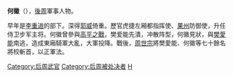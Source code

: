 {{unreferenced|time=2010-02-07T14:07:39+00:00}}
'''何徽'''（{{bd|?||954年|catIdx=H}}），[[後周|後周]]軍事人物。

早年是[[李重进|李重进]]的部下。深得[[郭威|郭威]]倚重。歷官虎捷左厢都指挥使、[[果州|果州]]防御使，升任侍卫步军主将。何徽曾參與[[高平之戰|高平之戰]]，樊爱能先潰，冲散阵型，何徽見狀，與[[樊愛能|樊愛能]]南逃，造成東廂騎軍大亂，大軍投降。戰後，[[周世宗|周世宗]]將樊愛能、何徽等七十餘名將校斬首，以正軍法。
{{DEFAULTSORT:H}}
[[Category:后周武官|Category:后周武官]]
[[Category:后周被处决者|Category:后周被处决者]]
[[Category:何姓|H]]